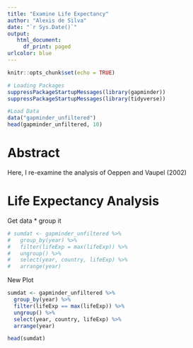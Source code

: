 ```yaml
---
title: "Examine Life Expectancy"
author: "Alexis de Silva"
date: "`r Sys.Date()`"
output: 
   html_document:
     df_print: paged
urlcolor: blue
---
```


```r
knitr::opts_chunk$set(echo = TRUE)

# Loading Packages
suppressPackageStartupMessages(library(gapminder))
suppressPackageStartupMessages(library(tidyverse))

#Load Data
data("gapminder_unfiltered")
head(gapminder_unfiltered, 10)
```

# Abstract
Here, I re-examine the analysis of Oeppen and Vaupel (2002)

# Life Expectancy Analysis
Get data * group it
```r
# sumdat <- gapminder_unfiltered %>%
#   group_by(year) %>%
#   filter(lifeExp = max(lifeExp)) %>%
#   ungroup() %>%
#   select(year, country, lifeExp) %>%
#   arrange(year) 
```

New Plot
```r
sumdat <- gapminder_unfiltered %>%
  group_by(year) %>%
  filter(lifeExp == max(lifeExp)) %>%
  ungroup() %>%
  select(year, country, lifeExp) %>%
  arrange(year)

head(sumdat)
```













